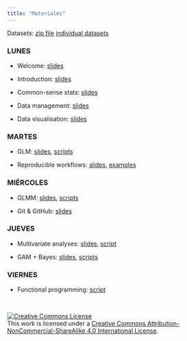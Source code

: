```yaml
---
title: "Materiales"
---
```


Datasets: [zip file](data/datasets.zip) [individual datasets](https://github.com/Rstats-courses/CursoR-AEET-2025/tree/main/data)


### LUNES

- Welcome: [slides](slides/welcome.pdf)

- Introduction: [slides](slides/Intro_nacho.html)

- Common-sense stats: [slides](slides/CommonSense.html)

- Data management: [slides](slides/data_management_trees.html)

- Data visualisation: [slides](slides/data_visualization_slides.pdf)


### MARTES

- GLM: [slides](slides/GLM_etal.pdf), [scripts](https://github.com/Rstats-courses/CursoR-AEET-2025/tree/main/scripts)

- Reproducible workflows: [slides](slides/ReproducibleScience.pdf), [examples](other/Rmarkdown_examples.zip)


### MIÉRCOLES

- GLMM: [slides](slides/GLM_etal.pdf), [scripts](https://github.com/Rstats-courses/CursoR-AEET-2025/tree/main/scripts)

- Git & GitHub: [slides](slides/github.pdf)


### JUEVES

- Multivariate analyses: [slides](slides/multivariate.html), [script](scripts/multivariante_notes.R)

- GAM + Bayes: [slides](slides/GLM_etal.pdf), [scripts](https://github.com/Rstats-courses/CursoR-AEET-2022/tree/main/scripts)


### VIERNES

- Functional programming: [script](scripts/Functional_programming.R)



<br>

<a rel="license" href="http://creativecommons.org/licenses/by-nc-sa/4.0/"><img alt="Creative Commons License" style="border-width:0" src="https://i.creativecommons.org/l/by-nc-sa/4.0/88x31.png" /></a><br />This work is licensed under a <a rel="license" href="http://creativecommons.org/licenses/by-nc-sa/4.0/">Creative Commons Attribution-NonCommercial-ShareAlike 4.0 International License</a>.





